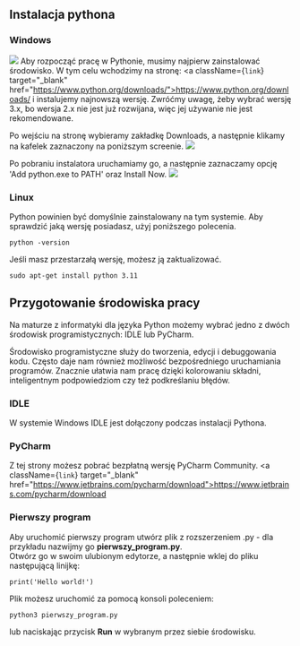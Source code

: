 ## Instalacja pythona

### Windows
![](https://i.imgur.com/dHtvgoA.png)
Aby rozpocząć pracę w Pythonie, musimy najpierw zainstalować środowisko. W tym celu wchodzimy na stronę: 
<a className={`link`} target="_blank" href="https://www.python.org/downloads/">https://www.python.org/downloads/</a> i instalujemy najnowszą wersję. 
Zwróćmy uwagę, żeby wybrać wersję 3.x, bo wersja 2.x nie jest już rozwijana, więc jej używanie nie jest rekomendowane. 

Po wejściu na stronę wybieramy zakładkę Downloads, a następnie klikamy na kafelek zaznaczony na poniższym screenie. 
![](https://i.imgur.com/H61TxgC.png)

Po pobraniu instalatora uruchamiamy go, a następnie zaznaczamy opcję 'Add python.exe to PATH' oraz Install Now. 
![](https://i.imgur.com/02cWNKj.png)

### Linux
Python powinien być domyślnie zainstalowany na tym systemie. Aby sprawdzić jaką wersję posiadasz, użyj poniższego polecenia. 
```
python -version
```
Jeśli masz przestarzałą wersję, możesz ją zaktualizować.
```
sudo apt-get install python 3.11 
```
## Przygotowanie środowiska pracy
Na maturze z informatyki dla języka Python możemy wybrać jedno z dwóch środowisk programistycznych: IDLE lub PyCharm. 

Środowisko programistyczne służy do tworzenia, edycji i debuggowania kodu. Często daje nam również możliwość bezpośredniego uruchamiania programów. Znacznie ułatwia nam pracę dzięki kolorowaniu składni, inteligentnym podpowiedziom czy też podkreślaniu błędów. 

### IDLE 
W systemie Windows IDLE jest dołączony podczas instalacji Pythona. 

### PyCharm
Z tej strony możesz pobrać bezpłatną wersję PyCharm Community.
<a className={`link`} target="_blank" href="https://www.jetbrains.com/pycharm/download">https://www.jetbrains.com/pycharm/download</a>

### Pierwszy program
Aby uruchomić pierwszy program utwórz plik z rozszerzeniem .py - dla przykładu nazwijmy go **pierwszy_program.py**. <br/>
Otwórz go w swoim ulubionym edytorze, a następnie wklej do pliku następującą linijkę:
```python=
print('Hello world!')
```
Plik możesz uruchomić za pomocą konsoli poleceniem:
```
python3 pierwszy_program.py
```
lub naciskając przycisk **Run** w wybranym przez siebie środowisku.